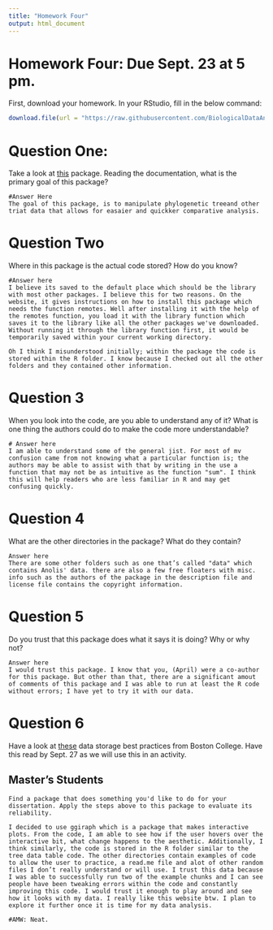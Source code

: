 ```yaml
---
title: "Homework Four"
output: html_document
---
```


# Homework Four: Due Sept. 23  at 5 pm.

First, download your homework. In your RStudio, fill in the below command:

```r
download.file(url = "https://raw.githubusercontent.com/BiologicalDataAnalysis2019/2022/main/vignettes/homework_4.Rmd", destfile = "")

```

# Question One:

Take a look at [this](https://github.com/ropensci/treedata.table) package. Reading the documentation, what is the primary goal of this package? 
```
#Answer Here
The goal of this package, is to manipulate phylogenetic treeand other triat data that allows for easaier and quickker comparative analysis. 

```
# Question Two

Where in this package is the actual code stored? How do you know?
```
#Answer here
I believe its saved to the default place which should be the library with most other packages. I believe this for two reasons. On the website, it gives instructions on how to install this package which needs the function remotes. Well after installing it with the help of the remotes function, you load it with the library function which saves it to the library like all the other packages we've downloaded. Without running it through the library function first, it would be temporarily saved within your current working directory. 

Oh I think I misunderstood initially; within the package the code is stored within the R folder. I know because I checked out all the other folders and they contained other information. 
```


# Question 3

When you look into the code, are you able to understand any of it? What is one thing the authors could do to make the code more understandable?
```
# Answer here
I am able to understand some of the general jist. For most of mv confusion came from not knowing what a particular function is; the authors may be able to assist with that by writing in the use a function that may not be as intuitive as the function "sum". I think this will help readers who are less familiar in R and may get confusing quickly.
```
# Question 4

What are the other directories in the package? What do they contain?
```
Answer here
There are some other folders such as one that’s called "data" which contains Anolis' data. there are also a few free floaters with misc. info such as the authors of the package in the description file and license file contains the copyright information.

```

# Question 5

Do you trust that this package does what it says it is doing? Why or why not? 

```
Answer here
I would trust this package. I know that you, (April) were a co-author for this package. But other than that, there are a significant amout of comments of this package and I was able to run at least the R code without errors; I have yet to try it with our data. 

```
# Question 6

Have a look at [these](https://libguides.bc.edu/dataplan/best_practices) data storage best practices from Boston College. Have this read by Sept. 27 as we will use this in an activity.


## Master's Students
```{}
Find a package that does something you'd like to do for your dissertation. Apply the steps above to this package to evaluate its reliability.

I decided to use ggiraph which is a package that makes interactive plots. From the code, I am able to see how if the user hovers over the interactive bit, what change happens to the aesthetic. Additionally, I think similarly, the code is stored in the R folder similar to the tree data table code. The other directories contain examples of code to allow the user to practice, a read.me file and alot of other random files I don’t really understand or will use. I trust this data because I was able to successfully run two of the example chunks and I can see people have been tweaking errors within the code and constantly improving this code. I would trust it enough to play around and see how it looks with my data. I really like this website btw. I plan to explore it further once it is time for my data analysis.

#AMW: Neat.
```
